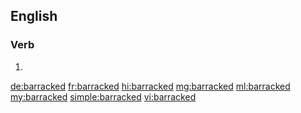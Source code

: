 ==English==

===Verb===
{{head|en|verb form}}

# {{en-past of|barrack}}

[[de:barracked]]
[[fr:barracked]]
[[hi:barracked]]
[[mg:barracked]]
[[ml:barracked]]
[[my:barracked]]
[[simple:barracked]]
[[vi:barracked]]